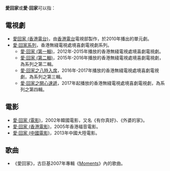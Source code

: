 '''愛回家'''或'''愛·回家'''可以指：

==電視劇==
* [[愛回家_(香港電台)|愛回家 (香港電台)]]，由[[香港電台|香港電台]]電視部製作，於2010年播出的單元劇。
* [[愛·回家系列|愛·回家系列]]，香港無綫電視處境喜劇電視劇系列。
** [[愛·回家_(第一輯)|愛·回家 (第一輯)]]，2012年-2015年播放的香港無綫電視處境喜劇電視劇。
** [[愛·回家_(第二輯)|愛·回家 (第二輯)]]，2015年-2016年播放的香港無綫電視處境喜劇電視劇，為系列之第二輯。
** [[愛·回家之八時入席|愛·回家之八時入席]]，2016年-2017年播放的香港無綫電視處境喜劇電視劇，為系列之第三輯。
** [[愛·回家之開心速遞|愛·回家之開心速遞]]，2017年起播放的香港無綫電視處境喜劇電視劇，為系列之第四輯。

==電影==
* [[愛·回家_(電影)|愛·回家 (電影)]]，2002年韓國電影，又名《有你真好》、《外婆的家》。
* [[愛·回家_(香港電影)|愛·回家 (香港電影)]]，2005年香港福音電影。
* [[愛·回家_(中國電影)|愛·回家 (中國電影)]]，2013年中國大陸電影。

==歌曲==
* 《愛回家》，古巨基2007年專輯《[[Moments_(專輯)|Moments]]》內的歌曲。

{{disambig|Cat=三字作品消歧义}}